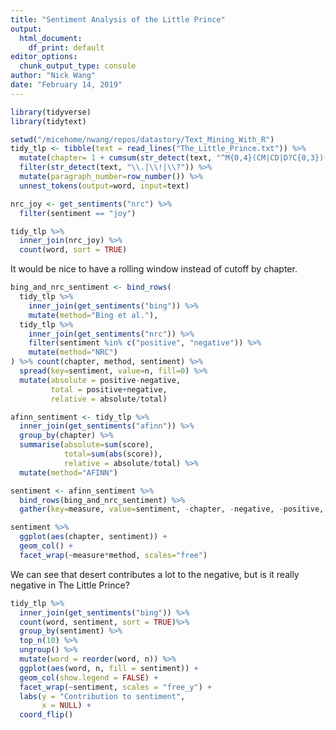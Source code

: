 ```yaml
---
title: "Sentiment Analysis of the Little Prince"
output: 
  html_document: 
    df_print: default
editor_options: 
  chunk_output_type: console
author: "Nick Wang"
date: "February 14, 2019"
---
```


```r
library(tidyverse)
library(tidytext)
```

```r
setwd("/micehome/nwang/repos/datastory/Text_Mining_With_R")
tidy_tlp <- tibble(text = read_lines("The_Little_Prince.txt")) %>%
  mutate(chapter= 1 + cumsum(str_detect(text, "^M{0,4}(CM|CD|D?C{0,3})(XC|XL|L?X{0,3})(IX|IV|V?I{0,3})$"))) %>%
  filter(str_detect(text, "\\.|\\!|\\?")) %>%
  mutate(paragraph_number=row_number()) %>%
  unnest_tokens(output=word, input=text)
```

```r
nrc_joy <- get_sentiments("nrc") %>% 
  filter(sentiment == "joy")

tidy_tlp %>%
  inner_join(nrc_joy) %>%
  count(word, sort = TRUE)
```

It would be nice to have a rolling window instead of cutoff by chapter.
```r
bing_and_nrc_sentiment <- bind_rows(
  tidy_tlp %>%
    inner_join(get_sentiments("bing")) %>%
    mutate(method="Bing et al."),
  tidy_tlp %>%
    inner_join(get_sentiments("nrc")) %>%
    filter(sentiment %in% c("positive", "negative")) %>%
    mutate(method="NRC")
) %>% count(chapter, method, sentiment) %>%
  spread(key=sentiment, value=n, fill=0) %>%
  mutate(absolute = positive-negative,
         total = positive+negative,
         relative = absolute/total)

afinn_sentiment <- tidy_tlp %>%
  inner_join(get_sentiments("afinn")) %>%
  group_by(chapter) %>%
  summarise(absolute=sum(score),
            total=sum(abs(score)),
            relative = absolute/total) %>%
  mutate(method="AFINN")

sentiment <- afinn_sentiment %>%
  bind_rows(bing_and_nrc_sentiment) %>%
  gather(key=measure, value=sentiment, -chapter, -negative, -positive, -method, -total)

sentiment %>%
  ggplot(aes(chapter, sentiment)) +
  geom_col() +
  facet_wrap(~measure*method, scales="free")
```

We can see that desert contributes a lot to the negative, but is it really negative in The Little Prince?
```r
tidy_tlp %>%
  inner_join(get_sentiments("bing")) %>%
  count(word, sentiment, sort = TRUE)%>%
  group_by(sentiment) %>%
  top_n(10) %>%
  ungroup() %>%
  mutate(word = reorder(word, n)) %>%
  ggplot(aes(word, n, fill = sentiment)) +
  geom_col(show.legend = FALSE) +
  facet_wrap(~sentiment, scales = "free_y") +
  labs(y = "Contribution to sentiment",
       x = NULL) +
  coord_flip()
```

